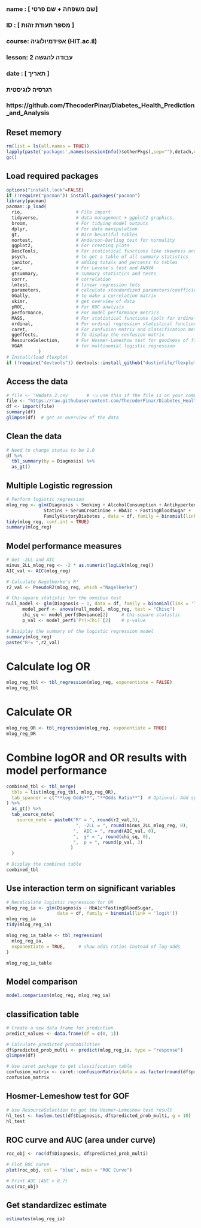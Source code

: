 ###
### name  : [ שם משפחה + שם פרטי]
### ID    : [ מספר תעודת זהות ]
### course: אפידמיולוגיה (HIT.ac.il)
### lesson: עבודה להגשה 2
### date  : [ תאריך ]
###   
###  רגרסיה לוגיסטית
###
### https://github.com/ThecoderPinar/Diabetes_Health_Prediction_and_Analysis


## Reset memory
```{r setup-packages, include false}
rm(list = ls(all.names = TRUE))
lapply(paste('package:',names(sessionInfo()$otherPkgs),sep=""),detach,character.only=TRUE,unload=TRUE,force=TRUE)
gc()
```

## Load required packages
```{r load-packages, include false}
options("install.lock"=FALSE)
if (!require("pacman")) install.packages("pacman")
library(pacman)
pacman::p_load(
  rio,                    # File import
  tidyverse,              # data management + ggplot2 graphics,
  broom,                  # For tidying model outputs
  dplyr,                  # For data manipulation
  gt,                     # Nice beuatiful tables
  nortest,                # Anderson-Darling test for normality
  ggplot2,                # For creating plots
  DescTools,              # For statistical functions like skewness and kurtosis
  psych,                  # to get a table of all summary statistics
  janitor,                # adding totals and percents to tables
  car,                    # For Levene's test and ANOVA
  gtsummary,              # summary statistics and tests
  corrr,                  # correlation
  lmtest,                 # linear regression tets
  parameters,             # calculate standardized parameters/coefficients
  GGally,                 # to make a correlation matrix
  skimr,                  # get overview of data
  pROC,                   # For ROC analysis
  performance,            # For model performance metrics
  MASS,                   # For statistical functions (polr for ordinal regression)ordinal
  ordinal,                # For ordinal regression statistical functions 
  caret,                  # For confusion matrix and classification metrics
  ggeffects,              # To display the confusion matrix
  ResourceSelection,      # For Hosmer-Lemeshow test for goodness of fit 
  VGAM                    # for multinomial logistic regression
            )
# Install/load flexplot
if (!require("devtools")) devtools::install_github("dustinfife/flexplot", ref = "development")  ;  if (!require("pacman")) install.packages("pacman")  ;  library(flexplot)
```

## Access the data
```{r read-data, echo=FALSE}
# file <- "HWdata_2.csv       # 👈 use this if the file is on your computer
file <- "https://raw.githubusercontent.com/ThecoderPinar/Diabetes_Health_Prediction_and_Analysis/refs/heads/main/raw/diabetes_data.csv"
df <- import(file)
summary(df)
glimpse(df)  # get an overview of the data
```

## Clean the data
```{r clean-data, echo=FALSE}
# Need to change status to be 1,0 
df %>%
  tbl_summary(by = Diagnosis) %>%
  as_gt()
```

## Multiple Logistic regression
```{r logistic_regression, echo=FALSE}
# Perform logistic regression
mlog_reg <- glm(Diagnosis ~ Smoking + AlcoholConsumption + AntihypertensiveMedications + 
              Statins + SerumCreatinine + HbA1c + FastingBloodSugar + 
              FamilyHistoryDiabetes , data = df, family = binomial(link = 'logit'))
tidy(mlog_reg, conf.int = TRUE)
summary(mlog_reg)
```

## Model performance measures
```{r model-performance, echo = TRUE}
# Get -2LL and AIC
minus_2LL_mlog_reg <- -2 * as.numeric(logLik(mlog_reg))
AIC_val <- AIC(mlog_reg)

# Calculate Nagelkerke's R²
r2_val <- PseudoR2(mlog_reg, which ="Nagelkerke")

# Chi-square statistic for the omnibus test
null_model <- glm(Diagnosis ~ 1, data = df, family = binomial(link = 'logit')) # null model (intercept-only model)
      model_perf <- anova(null_model, mlog_reg, test = "Chisq")
      chi_sq <- model_perf$Deviance[2]     # Chi-square statistic
      p_val <- model_perf$`Pr(>Chi)`[2]    # p-value

# Disiplay the summary of the logistic regression model
summary(mlog_reg)
paste("R²= ",r2_val)
```

# Calculate log OR
```{r calc-log_OR, echo = TRUE}
mlog_reg_tbl <- tbl_regression(mlog_reg, exponentiate = FALSE)
mlog_reg_tbl
```

# Calculate OR
```{r calc-OR, include=FALSE}
mlog_reg_OR <- tbl_regression(mlog_reg, exponentiate = TRUE)
mlog_reg_OR
```

# Combine logOR and OR results with model performance 
```{r log_reg_tbl, echo = TRUE}
combined_tbl <- tbl_merge(
  tbls = list(mlog_reg_tbl, mlog_reg_OR),
  tab_spanner = c("**log Odds**", "**Odds Ratio**")  # Optional: Add spanning headers
) %>%
  as_gt() %>%
  tab_source_note(
    source_note = paste0("R² = ", round(r2_val,3),
                          ", -2LL = ", round(minus_2LL_mlog_reg, 0), 
                         ",  AIC = ", round(AIC_val, 0),
                         ",  χ² = ", round(chi_sq, 0),
                         ",  p = ", round(p_val, 3)
                        )
  )

# Display the combined table
combined_tbl
```


## Use interaction term on significant variables
```{r OR, include=FALSE}
# Recalculate logistic regression for OR
mlog_reg_ia <- glm(Diagnosis ~ HbA1c*FastingBloodSugar,
                   data = df, family = binomial(link = 'logit'))
mlog_reg_ia
tidy(mlog_reg_ia)

mlog_reg_ia_table <- tbl_regression(
  mlog_reg_ia,
  exponentiate = TRUE,     # show odds ratios instead of log-odds
)

mlog_reg_ia_table
```


## Model comparison
```{r mdodel-comparison, echo = TRUE}
model.comparison(mlog_reg, mlog_reg_ia)
```


## classification table
```{r log_reg-pred, echo = TRUE}
# Create a new data frame for prediction
predict_values <- data.frame(df = c(0, 1))

# Calculate predicted probabilities
df$predicted_prob_multi <- predict(mlog_reg_ia, type = "response")
glimpse(df)

# Use caret package to get classification table
confusion_matrix <- caret::confusionMatrix(data = as.factor(round(df$predicted_prob_multi,0)), reference = as.factor(df$Diagnosis))
confusion_matrix
```

## Hosmer-Lemeshow test for GOF
```{r , echo=FALSE}
# Use ResourceSelection to get the Hosmer–Lemeshow test result
hl_test <- hoslem.test(df$Diagnosis, df$predicted_prob_multi, g = 10)  
hl_test
```


## ROC curve and AUC (area under curve)
```{r mlog_reg-ROC, echo = TRUE}
roc_obj <- roc(df$Diagnosis, df$predicted_prob_multi)

# Plot ROC curve
plot(roc_obj, col = "blue", main = "ROC Curve")

# Print AUC (AUC > 0.7)
auc(roc_obj)
```

## Get standardizec estimate
```{r std-est, echo = TRUE}
estimates(mlog_reg_ia)
```